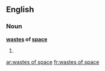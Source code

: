==English==

===Noun===
'''[[wastes]] of [[space]]''' {{p}}

# {{plural of|waste of space|lang=en}}

[[ar:wastes of space]]
[[fr:wastes of space]]